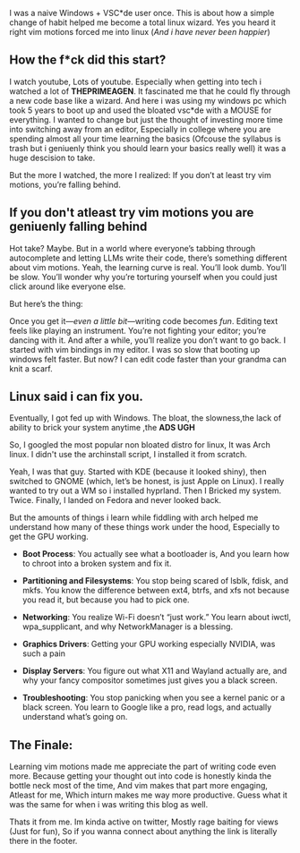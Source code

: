 I was a naive Windows + VSC\*de user once. This is about how a simple change of habit helped me become a total linux wizard. Yes you heard it right vim motions forced me into linux (*And i have never been happier*)

## How the f\*ck did this start?

I watch youtube, Lots of youtube. Especially when getting into tech i watched a lot of **THEPRIMEAGEN**. It fascinated me that he could fly through a new code base like a wizard. And here i was using my windows pc which took 5 years to boot up and used the bloated vsc\*de with a MOUSE for everything. I wanted to change but just the thought of investing more time into switching away from an editor, Especially in college where you are spending almost all your time learning the basics (Ofcouse the syllabus is trash but i geniuenly think you should learn your basics really well) it was a huge descision to take.

But the more I watched, the more I realized:
If you don’t at least try vim motions, you’re falling behind.

## If you don't atleast try vim motions you are geniuenly falling behind

Hot take? Maybe. But in a world where everyone’s tabbing through autocomplete and letting LLMs write their code, there’s something different about vim motions.
Yeah, the learning curve is real. You’ll look dumb. You’ll be slow. You’ll wonder why you’re torturing yourself when you could just click around like everyone else.

But here’s the thing:

Once you get it—*even a little bit*—writing code becomes *fun*. Editing text feels like playing an instrument. You’re not fighting your editor; you’re dancing with it. And after a while, you’ll realize you don’t want to go back.
I started with vim bindings in my editor. I was so slow that booting up windows felt faster. But now? I can edit code faster than your grandma can knit a scarf.

## Linux said i can fix you.

Eventually, I got fed up with Windows. The bloat, the slowness,the lack of ability to brick your system anytime ,the **ADS UGH**

So, I googled the most popular non bloated distro for linux, It was Arch linux. I didn't use the archinstall script, I installed it from scratch.

Yeah, I was that guy.
Started with KDE (because it looked shiny), then switched to GNOME (which, let’s be honest, is just Apple on Linux).
I really wanted to try out a WM so i installed hyprland. Then I Bricked my system. Twice.
Finally, I landed on Fedora and never looked back.

But the amounts of things i learn while fiddling with arch helped me understand how many of these things work under the hood, Especially to get the GPU working.

- **Boot Process**: 
You actually see what a bootloader is, And you learn how to chroot into a broken system and fix it.

- **Partitioning and Filesystems**: You stop being scared of lsblk, fdisk, and mkfs. You know the difference between ext4, btrfs, and xfs not because you read it, but because you had to pick one.

- **Networking**: You realize Wi-Fi doesn’t “just work.” You learn about iwctl, wpa_supplicant, and why NetworkManager is a blessing.

- **Graphics Drivers**: Getting your GPU working especially NVIDIA, was such a pain

- **Display Servers**: You figure out what X11 and Wayland actually are, and why your fancy compositor sometimes just gives you a black screen.

- **Troubleshooting**: You stop panicking when you see a kernel panic or a black screen. You learn to Google like a pro, read logs, and actually understand what’s going on.

## The Finale: 

Learning vim motions made me appreciate the part of writing code even more. Because getting your thought out into code is honestly kinda the bottle neck most of the time, And vim makes that part more engaging, Atleast for me, Which inturn makes me way more productive. Guess what it was the same for when i was writing this blog as well.

Thats it from me. Im kinda active on twitter, Mostly rage baiting for views (Just for fun), So if you wanna connect about anything the link is literally there in the footer.


